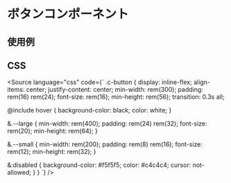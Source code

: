 
<Meta of={Stories} />

# ボタンコンポーネント

## 使用例

<Canvas of={Stories.base} />

## CSS
<Source
  language="css"
  code={`
.c-button {
  display: inline-flex;
  align-items: center;
  justify-content: center;
  min-width: rem(300);
  padding: rem(16) rem(24);
  font-size: rem(16);
  min-height: rem(56);
  transition: 0.3s all;

  @include hover {
    background-color: black;
    color: white;
  }

  &.--large {
    min-width: rem(400);
    padding: rem(24) rem(32);
    font-size: rem(20);
    min-height: rem(64);
  }

  &.--small {
    min-width: rem(200);
    padding: rem(8) rem(16);
    font-size: rem(12);
    min-height: rem(32);
  }

  &:disabled {
    background-color: #f5f5f5;
    color: #c4c4c4;
    cursor: not-allowed;
  }
}
  `}
/>





